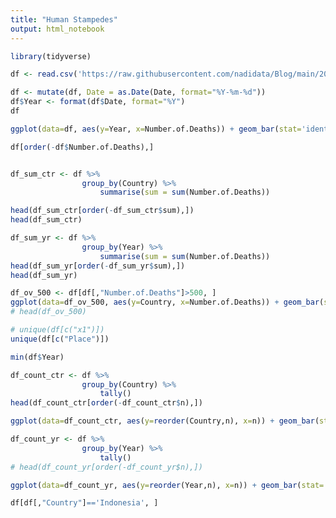 ```yaml
---
title: "Human Stampedes"
output: html_notebook
---
```


```r
library(tidyverse)
```


```r
df <- read.csv('https://raw.githubusercontent.com/nadidata/Blog/main/2021_12_16_human_stampedes_DATASET.csv')

```


```r
df <- mutate(df, Date = as.Date(Date, format="%Y-%m-%d"))
df$Year <- format(df$Date, format="%Y")
df
```
```r
ggplot(data=df, aes(y=Year, x=Number.of.Deaths)) + geom_bar(stat='identity')

```
```r
df[order(-df$Number.of.Deaths),]
```
```r
```


```r
df_sum_ctr <- df %>%
                group_by(Country) %>%
                    summarise(sum = sum(Number.of.Deaths))
```


```r
head(df_sum_ctr[order(-df_sum_ctr$sum),])
head(df_sum_ctr)

```

```r
df_sum_yr <- df %>%
                group_by(Year) %>%
                    summarise(sum = sum(Number.of.Deaths))
head(df_sum_yr[order(-df_sum_yr$sum),])
head(df_sum_yr)

```

```r

df_ov_500 <- df[df[,"Number.of.Deaths"]>500, ]
ggplot(data=df_ov_500, aes(y=Country, x=Number.of.Deaths)) + geom_bar(stat='identity')
# head(df_ov_500)
```
```r
# unique(df[c("x1")])
unique(df[c("Place")])

```
```r
min(df$Year)
```
```r
df_count_ctr <- df %>%
                group_by(Country) %>%
                    tally()
head(df_count_ctr[order(-df_count_ctr$n),])

ggplot(data=df_count_ctr, aes(y=reorder(Country,n), x=n)) + geom_bar(stat='identity')
```
```r
df_count_yr <- df %>%
                group_by(Year) %>%
                    tally()
# head(df_count_yr[order(-df_count_yr$n),])

ggplot(data=df_count_yr, aes(y=reorder(Year,n), x=n)) + geom_bar(stat='identity')
```
```r
df[df[,"Country"]=='Indonesia', ]
```

